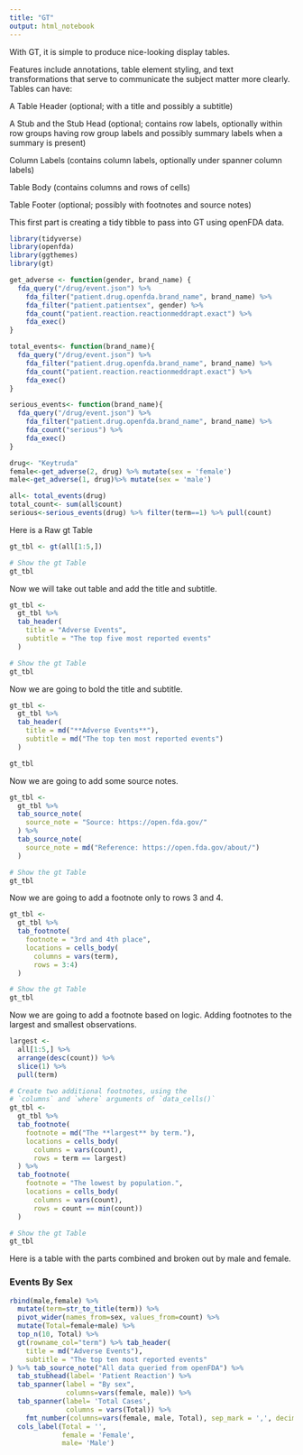 ```yaml
---
title: "GT"
output: html_notebook
---
```


With GT, it is simple to produce nice-looking display tables.

Features include annotations, table element styling, and text transformations that serve to communicate the subject matter more clearly. Tables can have:

A Table Header (optional; with a title and possibly a subtitle)

A Stub and the Stub Head (optional; contains row labels, optionally within row groups having row group labels and possibly summary labels when a summary is present)

Column Labels (contains column labels, optionally under spanner column labels)

Table Body (contains columns and rows of cells)

Table Footer (optional; possibly with footnotes and source notes)

This first part is creating a tidy tibble to pass into GT using openFDA data.


```r

library(tidyverse)
library(openfda)
library(ggthemes)
library(gt)

get_adverse <- function(gender, brand_name) {
  fda_query("/drug/event.json") %>%
    fda_filter("patient.drug.openfda.brand_name", brand_name) %>% 
    fda_filter("patient.patientsex", gender) %>% 
    fda_count("patient.reaction.reactionmeddrapt.exact") %>% 
    fda_exec()
}

total_events<- function(brand_name){
  fda_query("/drug/event.json") %>%
    fda_filter("patient.drug.openfda.brand_name", brand_name) %>% 
    fda_count("patient.reaction.reactionmeddrapt.exact") %>% 
    fda_exec()
}

serious_events<- function(brand_name){
  fda_query("/drug/event.json") %>%
    fda_filter("patient.drug.openfda.brand_name", brand_name) %>% 
    fda_count("serious") %>% 
    fda_exec()
}

drug<- "Keytruda"
female<-get_adverse(2, drug) %>% mutate(sex = 'female')
male<-get_adverse(1, drug)%>% mutate(sex = 'male')

all<- total_events(drug) 
total_count<- sum(all$count)
serious<-serious_events(drug) %>% filter(term==1) %>% pull(count)

```

Here is a Raw gt Table

```r
gt_tbl <- gt(all[1:5,])

# Show the gt Table
gt_tbl
```


Now we will take out table and add the title and subtitle.



```r
gt_tbl <-
  gt_tbl %>%
  tab_header(
    title = "Adverse Events",
    subtitle = "The top five most reported events"
  )

# Show the gt Table
gt_tbl
```

Now we are going to bold the title and subtitle.

```r
gt_tbl <-
  gt_tbl %>%
  tab_header(
    title = md("**Adverse Events**"),
    subtitle = md("The top ten most reported events")
  )

gt_tbl
```
Now we are going to add some source notes.

```r
gt_tbl <-
  gt_tbl %>%
  tab_source_note(
    source_note = "Source: https://open.fda.gov/"
  ) %>%
  tab_source_note(
    source_note = md("Reference: https://open.fda.gov/about/")
  )

# Show the gt Table
gt_tbl
```
Now we are going to add a footnote only to rows 3 and 4.

```r
gt_tbl <-
  gt_tbl %>%
  tab_footnote(
    footnote = "3rd and 4th place",
    locations = cells_body(
      columns = vars(term),
      rows = 3:4)
  )

# Show the gt Table
gt_tbl
```

Now we are going to add a footnote based on logic. Adding footnotes to the largest and smallest observations.

```r

largest <-
  all[1:5,] %>%
  arrange(desc(count)) %>%
  slice(1) %>%
  pull(term)

# Create two additional footnotes, using the
# `columns` and `where` arguments of `data_cells()`
gt_tbl <-
  gt_tbl %>%
  tab_footnote(
    footnote = md("The **largest** by term."),
    locations = cells_body(
      columns = vars(count),
      rows = term == largest)
  ) %>%
  tab_footnote(
    footnote = "The lowest by population.",
    locations = cells_body(
      columns = vars(count),
      rows = count == min(count))
  )

# Show the gt Table
gt_tbl


```

Here is a table with the parts combined and broken out by male and female.

### Events By Sex

```r
rbind(male,female) %>%  
  mutate(term=str_to_title(term)) %>% 
  pivot_wider(names_from=sex, values_from=count) %>% 
  mutate(Total=female+male) %>% 
  top_n(10, Total) %>% 
  gt(rowname_col="term") %>% tab_header(
    title = md("Adverse Events"),
    subtitle = "The top ten most reported events"
) %>% tab_source_note("All data queried from openFDA") %>% 
  tab_stubhead(label= 'Patient Reaction') %>% 
  tab_spanner(label = "By sex",
              columns=vars(female, male)) %>% 
  tab_spanner(label= 'Total Cases',
              columns = vars(Total)) %>% 
    fmt_number(columns=vars(female, male, Total), sep_mark = ',', decimals=0) %>% 
  cols_label(Total = '',
             female = 'Female',
             male= 'Male')
```